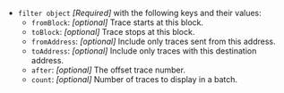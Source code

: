 - `filter object` _[Required]_ with the following keys and their values:
  - `fromBlock`: _[optional]_ Trace starts at this block.
  - `toBlock`: _[optional]_ Trace stops at this block.
  - `fromAddress`: _[optional]_ Include only traces sent from this address.
  - `toAddress`: _[optional]_ Include only traces with this destination address.
  - `after`: _[optional]_ The offset trace number.
  - `count`: _[optional]_ Number of traces to display in a batch.

